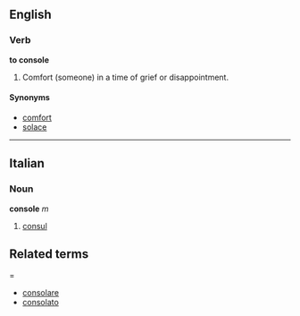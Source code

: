 ==English==

===Verb===
'''to console'''
# Comfort (someone) in a time of grief or disappointment.

====Synonyms====
*[[comfort]]
*[[solace]]

----

==Italian==
===Noun===
'''console''' ''m''

# [[consul]]

==Related terms===
*[[consolare]]
*[[consolato]]